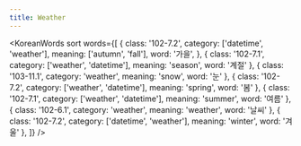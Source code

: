 ```yaml
---
title: Weather
---
```



<KoreanWords
  sort
  words={[
    {
      class: '102-7.2',
      category: ['datetime', 'weather'],
      meaning: ['autumn', 'fall'],
      word: '가을',
    },
    { class: '102-7.1', category: ['weather', 'datetime'], meaning: 'season', word: '계절' },
    { class: '103-11.1', category: 'weather', meaning: 'snow', word: '눈' },
    { class: '102-7.2', category: ['weather', 'datetime'], meaning: 'spring', word: '봄' },
    { class: '102-7.1', category: ['weather', 'datetime'], meaning: 'summer', word: '여름' },
    { class: '102-6.1', category: 'weather', meaning: 'weather', word: '날씨' },
    { class: '102-7.2', category: ['datetime', 'weather'], meaning: 'winter', word: '겨울' },
  ]}
/>
